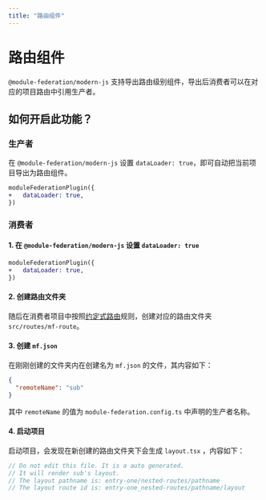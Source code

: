 ```yaml
---
title: "路由组件"
---
```


# 路由组件

`@module-federation/modern-js` 支持导出路由级别组件，导出后消费者可以在对应的项目路由中引用生产者。

## 如何开启此功能？

### 生产者

在 `@module-federation/modern-js` 设置 `dataLoader: true`，即可自动把当前项目导出为路由组件。

```diff title="modern.config.ts"
moduleFederationPlugin({
+   dataLoader: true,
})
```
### 消费者

#### 1. 在 `@module-federation/modern-js` 设置 `dataLoader: true`

```diff title="modern.config.ts"
moduleFederationPlugin({
+   dataLoader: true,
})
```

#### 2. 创建路由文件夹

随后在消费者项目中按照[约定式路由](https://modernjs.dev/guides/concept/entries.html#%E7%BA%A6%E5%AE%9A%E5%BC%8F%E8%B7%AF%E7%94%B1)规则，创建对应的路由文件夹 `src/routes/mf-route`。

#### 3. 创建 `mf.json`

在刚刚创建的文件夹内在创建名为 `mf.json` 的文件，其内容如下：

```json title='mf.json'
{
  "remoteName": "sub"
}
```

其中 `remoteName` 的值为 `module-federation.config.ts` 中声明的生产者名称。

#### 4. 启动项目

启动项目，会发现在新创建的路由文件夹下会生成 `layout.tsx` ，内容如下：

```ts title='layout.tsx'
// Do not edit this file. It is a auto generated.
// It will render sub's layout.
// The layout pathname is: entry-one/nested-routes/pathname
// The layout route id is: entry-one_nested-routes/pathname/layout
```
